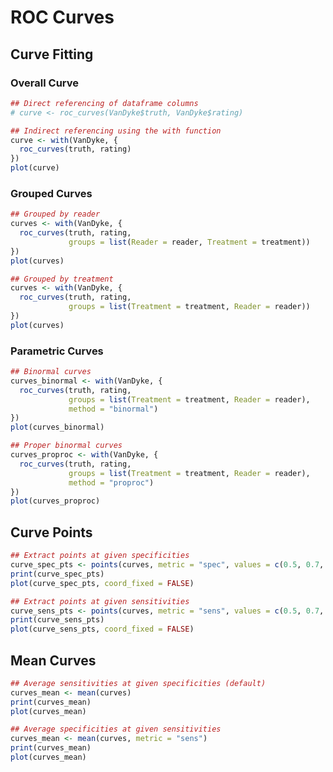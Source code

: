 # ROC Curves


## Curve Fitting


### Overall Curve

```r
## Direct referencing of dataframe columns
# curve <- roc_curves(VanDyke$truth, VanDyke$rating)

## Indirect referencing using the with function
curve <- with(VanDyke, {
  roc_curves(truth, rating)
})
plot(curve)
```


### Grouped Curves

```r
## Grouped by reader
curves <- with(VanDyke, {
  roc_curves(truth, rating,
             groups = list(Reader = reader, Treatment = treatment))
})
plot(curves)

## Grouped by treatment
curves <- with(VanDyke, {
  roc_curves(truth, rating,
             groups = list(Treatment = treatment, Reader = reader))
})
plot(curves)
```


### Parametric Curves

```r
## Binormal curves
curves_binormal <- with(VanDyke, {
  roc_curves(truth, rating,
             groups = list(Treatment = treatment, Reader = reader),
             method = "binormal")
})
plot(curves_binormal)

## Proper binormal curves
curves_proproc <- with(VanDyke, {
  roc_curves(truth, rating,
             groups = list(Treatment = treatment, Reader = reader),
             method = "proproc")
})
plot(curves_proproc)
```


## Curve Points

```r
## Extract points at given specificities
curve_spec_pts <- points(curves, metric = "spec", values = c(0.5, 0.7, 0.9))
print(curve_spec_pts)
plot(curve_spec_pts, coord_fixed = FALSE)

## Extract points at given sensitivities
curve_sens_pts <- points(curves, metric = "sens", values = c(0.5, 0.7, 0.9))
print(curve_sens_pts)
plot(curve_sens_pts, coord_fixed = FALSE)
```


## Mean Curves

```r
## Average sensitivities at given specificities (default)
curves_mean <- mean(curves)
print(curves_mean)
plot(curves_mean)

## Average specificities at given sensitivities
curves_mean <- mean(curves, metric = "sens")
print(curves_mean)
plot(curves_mean)
```
